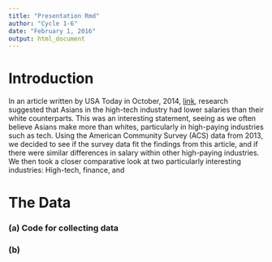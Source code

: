 ```yaml
---
title: "Presentation Rmd"
author: "Cycle 1-6"
date: "February 1, 2016"
output: html_document
---
```

# Introduction
In an article written by USA Today in October, 2014, [link](http://www.usatoday.com/story/tech/2014/10/09/high-tech-pay-gap-hispanics-asians-african-americans/16606121/), research suggested that Asians in the high-tech industry had lower salaries than their white counterparts. This was an interesting statement, seeing as we often believe Asians make more than whites, particularly in high-paying industries such as tech. Using the American Community Survey (ACS) data from 2013, we decided to see if the survey data fit the findings from this article, and if there were similar differences in salary within other high-paying industries. We then took a closer comparative look at two particularly interesting industries: High-tech, finance, and  
  
# The Data
### (a) Code for collecting data
### (b) 